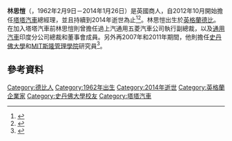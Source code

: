 '''林思愷'''（{{Lang-en|'''Karl Slym'''}}，1962年2月9日－2014年1月26日）是英國商人，自2012年10月開始擔任[[塔塔汽車|塔塔汽車]]總經理，並且持續到2014年逝世為止<ref>{{cite web |url=http://www.bbc.co.uk/news/business-25903685 |title=BBC News - Tata Motors chief Karl Slym dies |publisher=Bbc.co.uk |date=2014-01-26 |accessdate=2014-01-26 |archive-date=2020-11-11 |archive-url=https://web.archive.org/web/20201111231319/https://www.bbc.co.uk/news/business-25903685 |dead-url=no }}</ref><ref>{{cite web |url=http://www.telegraph.co.uk/finance/newsbysector/transport/10597919/Tata-Motors-boss-Karl-Slym-dies-after-hotel-balcony-fall.html |title=Tata Motors boss Karl Slym dies after hotel balcony fall |publisher=Telegraph |date=2013-10-15 |accessdate=2014-01-26 |archive-date=2021-01-20 |archive-url=https://web.archive.org/web/20210120130413/https://www.telegraph.co.uk/finance/newsbysector/transport/10597919/Tata-Motors-boss-Karl-Slym-dies-after-hotel-balcony-fall.html |dead-url=no }}</ref>。林思愷出生於[[英格蘭|英格蘭]][[德比_(英格蘭)|德比]]。在加入塔塔汽車前林思愷則曾擔任過上汽通用五菱汽車公司執行副總裁，以及[[通用汽車|通用汽車]]印度分公司總裁和董事會成員。另外再2007年和2011年期間，他則擔任[[史丹佛大學|史丹佛大學]]和[[MIT斯隆管理學院|MIT斯隆管理學院]]研究員<ref>{{cite web|title=Who was Karl Slym?|url=http://news.biharprabha.com/2014/01/who-was-karl-slym/|accessdate=26 January 2014|archive-date=2019-04-13|archive-url=https://web.archive.org/web/20190413091940/https://news.biharprabha.com/2014/01/who-was-karl-slym/|dead-url=no}}</ref>。

== 參考資料 ==
{{Reflist}}

{{DEFAULTSORT: Slym, Karl}}
[[Category:德比人|Category:德比人]]
[[Category:1962年出生|Category:1962年出生]]
[[Category:2014年逝世|Category:2014年逝世]]
[[Category:英格蘭企業家|Category:英格蘭企業家]]
[[Category:史丹佛大學校友|Category:史丹佛大學校友]]
[[Category:塔塔汽車|Category:塔塔汽車]]